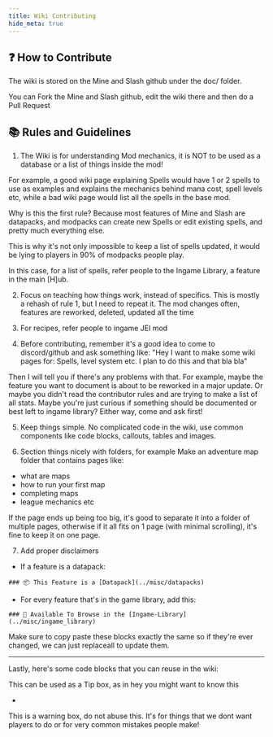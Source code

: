 ```yaml
---
title: Wiki Contributing
hide_meta: true
---
```


## ❓ How to Contribute

The wiki is stored on the Mine and Slash github under the doc/ folder.

You can Fork the Mine and Slash github, edit the wiki there and then do a Pull Request

## 📚 Rules and Guidelines

1) The Wiki is for understanding Mod mechanics, it is NOT to be used as a database or a list of things inside the mod!

For example, a good wiki page explaining Spells would have 1 or 2 spells to use as examples and explains the mechanics behind mana cost, spell levels etc,
while a bad wiki page would list all the spells in the base mod.

Why is this the first rule?
Because most features of Mine and Slash are datapacks, and modpacks can create new Spells or edit existing spells, and pretty much everything else.

This is why it's not only impossible to keep a list of spells updated, it would be lying to players in 90% of modpacks people play.

In this case, for a list of spells, refer people to the Ingame Library, a feature in the main [H]ub.

2) Focus on teaching how things work, instead of specifics.
This is mostly a rehash of rule 1, but I need to repeat it. The mod changes often, features are reworked, deleted, updated all the time

3) For recipes, refer people to ingame JEI mod

4) Before contributing, remember it's a good idea to come to discord/github and ask something like:
"Hey I want to make some wiki pages for: Spells, level system etc.
I plan to do this and that bla bla"

Then I will tell you if there's any problems with that. For example, maybe the feature you want to document is about to be reworked in a major update.
Or maybe you didn't read the contributor rules and are trying to make a list of all stats.
Maybe you're just curious if something should be documented or best left to ingame library?
Either way, come and ask first!

5) Keep things simple. No complicated code in the wiki, use common components like code blocks, callouts, tables and images.

6) Section things nicely with folders, for example Make an adventure map folder that contains pages like:
- what are maps
- how to run your first map
- completing maps
- league mechanics
etc

If the page ends up being too big, it's good to separate it into a folder of multiple pages, otherwise if it all fits on 1 page (with minimal scrolling), it's fine to keep it on one page.

7) Add proper disclaimers

- If a feature is a datapack:
```
### 📦 This Feature is a [Datapack](../misc/datapacks)
```

- For every feature that's in the game library, add this:
```
### 📖 Available To Browse in the [Ingame-Library](../misc/ingame_library)
```

Make sure to copy paste these blocks exactly the same so if they're ever changed, we can just replaceall to update them.


---------
Lastly, here's some code blocks that you can reuse in the wiki:

<Callout>
    This can be used as a Tip box, as in hey you might want to know this
</Callout>

-

<Callout variant="danger">
   This is a warning box, do not abuse this. It's for things that we dont want players to do or for very common mistakes people make!
</Callout>